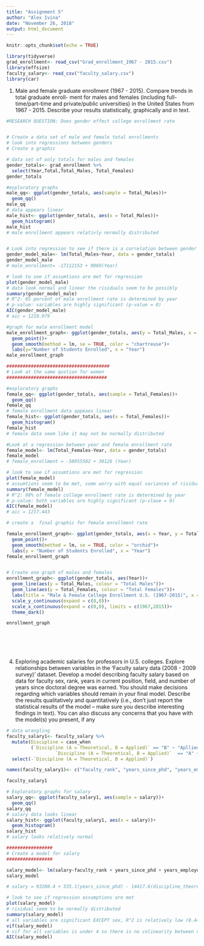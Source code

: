 ```yaml
---
title: "Assignment 5"
author: "Alex Ivina"
date: "November 26, 2018"
output: html_document
---
```


```r
knitr::opts_chunk$set(echo = TRUE)
```
```r
library(tidyverse)
grad_enrollment<- read_csv("Grad_enrollment_1967 - 2015.csv")
library(effsize)
faculty_salary<- read_csv("faculty_salary.csv")
library(car)
```

1. Male and female graduate enrollment (1967 - 2015). Compare trends in total graduate enroll- ment for males and females (including full-time/part-time and private/public universities) in the United States from 1967 - 2015. Describe your results statistically, graphically and in text.

```r
#RESEARCH QUESTION: Does gender effect college enrollment rate


# Create a data set of male and female total enrollments
# look into regressions between genders
# Create a graphic

# data set of only totals for males and females
gender_totals<- grad_enrollment %>% 
  select(Year,Total,Total_Males, Total_Females)
gender_totals

#exploratory graphs
male_qq<- ggplot(gender_totals, aes(sample = Total_Males))+
  geom_qq()
male_qq
# data appears linear
male_hist<- ggplot(gender_totals, aes(x = Total_Males))+
  geom_histogram()
male_hist
# male enrollment appears relativly normally distributed


# Look into regression to see if there is a correlation between gender and college enrollment
gender_model_male<- lm(Total_Males~Year, data = gender_totals)
gender_model_male
# male_enrollment= -17112153 + 9069(Year)

# look to see if assumtions are met for regression
plot(gender_model_male)
# data look normal and linear the risiduals seem to be possibly 
summary(gender_model_male)
# R^2: 85 percent of male enrollment rate is determined by year
# p-value: variables are highly significant (p-value = 0)
AIC(gender_model_male)
# aic = 1210.979

#graph for male enrollment model
male_enrollment_graph<- ggplot(gender_totals, aes(y = Total_Males, x = Year))+
  geom_point()+
  geom_smooth(method = lm, se = TRUE, color = "chartreuse")+
  labs(y="Number of Students Enrolled", x = "Year")
male_enrollment_graph

######################################
# Look at the same qustion for women
#####################################

#exploratory graphs
female_qq<- ggplot(gender_totals, aes(sample = Total_Females))+
  geom_qq()
female_qq
# female enrollment data appeaes linear
female_hist<- ggplot(gender_totals, aes(x = Total_Females))+
  geom_histogram()
female_hist
# female data seem like it may not be normally distributed

#Look at a regression between year and female enrollment rate
female_model<- lm(Total_Females~Year, data = gender_totals)
female_model
# female_enrollment = -58955502 + 30126 (Year)

# look to see if assumtions are met for regression
plot(female_model)
# assumtions seem to be met, some worry with equal variances of risiduals
summary(female_model)
# R^2: 98% of female college enrollment rate is determined by year
# p-value: both variables are highly significant (p-vlaue = 0)
AIC(female_model)
# aic = 1217.443

# create a  final graphic for female enrollment rate

female_enrollment_graph<- ggplot(gender_totals, aes(x = Year, y = Total_Females))+
  geom_point()+
  geom_smooth(method = lm, se = TRUE, color = "orchid")+
  labs(y = "Number of Students Enrolled", x = "Year")
female_enrollment_graph


# Create one graph of males and females
enrollment_graph<- ggplot(gender_totals, aes(Year))+
  geom_line(aes(y = Total_Males, colour = "Total Males"))+
  geom_line(aes(y = Total_Females, colour = "Total Females"))+
  labs(title = "Male & Female College Enrollment U.S. (1967-2015)", x = "Year", y = "Number of Student Enrolled", colour = "Gender of Student")+
  scale_y_continuous(expand = c(0,0))+
  scale_x_continuous(expand = c(0,0), limits = c(1967,2015))+
  theme_dark()

enrollment_graph




  

```


4. Exploring academic salaries for professors in U.S. colleges. Explore relationships between
variables in the ‘Faculty salary data (2008 - 2009 survey)’ dataset. Develop a model describing faculty
salary based on data for faculty sex, rank, years in current position, field, and number of years since
doctoral degree was earned. You should make decisions regarding which variables should remain in your
final model. Describe the results qualitatively and quantitatively (i.e., don’t just report the statistical
results of the model – make sure you describe interesting findings in text). You can also discuss any
concerns that you have with the model(s) you present, if any

```r
# data wrangling
faculty_salary1<- faculty_salary %>% 
  mutate(Discipline = case_when
         (`Discipline (A = Theoretical, B = Applied)` == "B" ~ "Apllied", 
                  `Discipline (A = Theoretical, B = Applied)`  == "A" ~"Theoretical")) %>% 
  select(-`Discipline (A = Theoretical, B = Applied)`) 

names(faculty_salary1)<- c("faculty_rank", "years_since_phd", "years_employed", "sex", "salary", "discipline")

faculty_salary1

# Exploratory graphs for salary
salary_qq<- ggplot(faculty_salary1, aes(sample = salary))+
  geom_qq()
salary_qq
# salary data looks linear
salary_hist<- ggplot(faculty_salary1, aes(x = salary))+
  geom_histogram()
salary_hist
# salary looks relatively normal

#################
# Create a model for salary
#################

salary_model<- lm(salary~faculty_rank + years_since_phd + years_employed + sex + discipline, data = faculty_salary1)
salary_model

# salary = 93280.4 + 535.1(years_since_phd) - 14417.6(discipline_theoretical) -12907.6(faculty_rankAsstProf) + 32158.4(faculty_rankProf) - 489.5(years_employed) + 4783.5(sexMale)

# look to see if regression assumptions are met
plot(salary_model)
# risidual seem to be normally distributed
summary(salary_model)
# all variables are significant EXCEPT sex, R^2 is relatively low (0.44) 
vif(salary_model)
# vif for all variables is under 4 so there is no colinearity between variables
AIC(salary_model)












```









